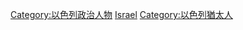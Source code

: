 [[Category:以色列政治人物|Category:以色列政治人物]]
[[Category:猶太政治人物|Israel]]
[[Category:以色列猶太人|Category:以色列猶太人]]